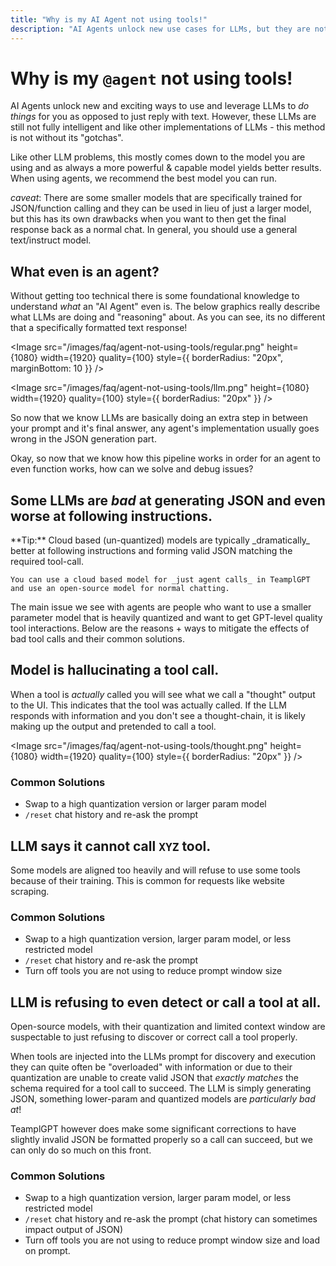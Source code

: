 ```yaml
---
title: "Why is my AI Agent not using tools!"
description: "AI Agents unlock new use cases for LLMs, but they are not foolproof. Read on for common issues with OSS LLMs not using tools."
---
```



# Why is my `@agent` not using tools!

AI Agents unlock new and exciting ways to use and leverage LLMs to _do things_ for you as opposed to just reply with text. However, these LLMs are still not fully intelligent and like other implementations
of LLMs - this method is not without its "gotchas".

Like other LLM problems, this mostly comes down to the model you are using and as always a more powerful & capable model yields better results. When using agents, we recommend the best model you can run.

_caveat_: There are some smaller models that are specifically trained for JSON/function calling and they can be used in lieu of just a larger model, but this has its own drawbacks when you want to
then get the final response back as a normal chat. In general, you should use a general text/instruct model.

## What even is an agent?

Without getting too technical there is some foundational knowledge to understand _what_ an "AI Agent" even is. The below graphics really
describe what LLMs are doing and "reasoning" about. As you can see, its no different that a specifically formatted text response!

<Image
  src="/images/faq/agent-not-using-tools/regular.png"
  height={1080}
  width={1920}
  quality={100}
  style={{ borderRadius: "20px", marginBottom: 10 }}
/>

<Image
  src="/images/faq/agent-not-using-tools/llm.png"
  height={1080}
  width={1920}
  quality={100}
  style={{ borderRadius: "20px" }}
/>

So now that we know LLMs are basically doing an extra step in between your prompt and it's final answer, any agent's implementation usually goes wrong in the JSON generation part.

Okay, so now that we know how this pipeline works in order for an agent to even function works, how can we solve and debug issues?

## Some LLMs are _bad_ at generating JSON and even worse at following instructions.

<Callout type="info" emoji="️💡">
  **Tip:**
    Cloud based (un-quantized) models are typically _dramatically_ better at following instructions and forming valid JSON matching the required tool-call.

    You can use a cloud based model for _just agent calls_ in TeamplGPT and use an open-source model for normal chatting.

</Callout>

The main issue we see with agents are people who want to use a smaller parameter model that is heavily quantized and want to get GPT-level quality tool interactions.
Below are the reasons + ways to mitigate the effects of bad tool calls and their common solutions.

## Model is hallucinating a tool call.

When a tool is _actually_ called you will see what we call a "thought" output to the UI. This indicates that the tool was actually called. If the LLM responds with information and you don't see a thought-chain, it is likely
making up the output and pretended to call a tool.

<Image
  src="/images/faq/agent-not-using-tools/thought.png"
  height={1080}
  width={1920}
  quality={100}
  style={{ borderRadius: "20px" }}
/>

### Common Solutions

- Swap to a high quantization version or larger param model
- `/reset` chat history and re-ask the prompt

## LLM says it cannot call `XYZ` tool.

Some models are aligned too heavily and will refuse to use some tools because of their training. This is common for requests like website scraping.

### Common Solutions

- Swap to a high quantization version, larger param model, or less restricted model
- `/reset` chat history and re-ask the prompt
- Turn off tools you are not using to reduce prompt window size

## LLM is refusing to even detect or call a tool at all.

Open-source models, with their quantization and limited context window are suspectable to just refusing to discover or correct call a tool properly.

When tools are injected into the LLMs prompt for discovery and execution they can quite often be "overloaded" with information or due to their quantization are unable
to create valid JSON that _exactly matches_ the schema required for a tool call to succeed. The LLM is simply generating JSON, something lower-param and quantized models are _particularly bad at_!

TeamplGPT however does make some significant corrections to have slightly invalid JSON be formatted properly so a call can succeed, but we can only do so much on this front.

### Common Solutions

- Swap to a high quantization version, larger param model, or less restricted model
- `/reset` chat history and re-ask the prompt (chat history can sometimes impact output of JSON)
- Turn off tools you are not using to reduce prompt window size and load on prompt.
